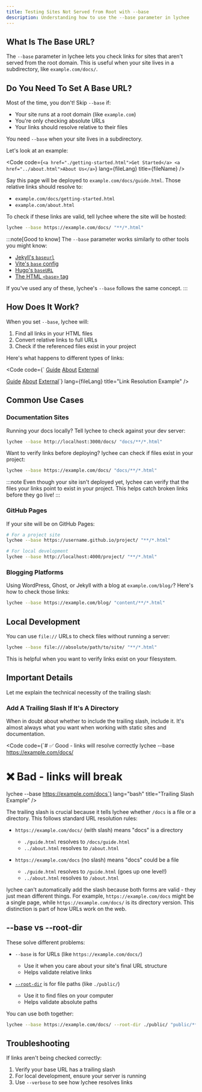 ```yaml
---
title: Testing Sites Not Served from Root with --base
description: Understanding how to use the --base parameter in lychee
---
```



## What Is The Base URL?

The `--base` parameter in lychee lets you check links for sites that aren't
served from the root domain. This is useful when your site lives in a
subdirectory, like `example.com/docs/`.

## Do You Need To Set A Base URL?

Most of the time, you don't! Skip `--base` if:

- Your site runs at a root domain (like `example.com`)
- You're only checking absolute URLs
- Your links should resolve relative to their files

You need `--base` when your site lives in a subdirectory.

Let's look at an example:

<Code
  code={`<a href="./getting-started.html">Get Started</a>
<a href="../about.html">About Us</a>`}
  lang={fileLang}
  title={fileName}
/>

Say this page will be deployed to `example.com/docs/guide.html`. Those relative links should resolve to:

- `example.com/docs/getting-started.html`
- `example.com/about.html`

To check if these links are valid, tell lychee where the site will be hosted:

```bash
lychee --base https://example.com/docs/ "**/*.html"
```

:::note[Good to know]
The `--base` parameter works similarly to other tools you might know:

- [Jekyll's `baseurl`](https://jekyllrb.com/docs/configuration/options/)
- [Vite's `base` config](https://vike.dev/base-url#base)
- [Hugo's `baseURL`](https://gohugo.io/methods/site/baseurl/)
- [The HTML `<base>` tag](https://www.w3schools.com/tags/tag_base.asp)

If you've used any of these, lychee's `--base` follows the same concept.
:::

## How Does It Work?

When you set `--base`, lychee will:

1. Find all links in your HTML files
2. Convert relative links to full URLs
3. Check if the referenced files exist in your project

Here's what happens to different types of links:

<Code
  code={`<!-- Original links -->
<a href="./guide.html">Guide</a>
<a href="../about.html">About</a>
<a href="https://other.com">External</a>

<!-- After --base https://example.com/docs/ -->

<a href="https://example.com/docs/guide.html">Guide</a>
<a href="https://example.com/about.html">About</a>
<a href="https://other.com">External</a>`} lang={fileLang}
title="Link Resolution Example" />

## Common Use Cases

### Documentation Sites

Running your docs locally? Tell lychee to check against your dev server:

```bash
lychee --base http://localhost:3000/docs/ "docs/**/*.html"
```

Want to verify links before deploying? lychee can check if files exist in your project:

```bash
lychee --base https://example.com/docs/ "docs/**/*.html"
```

:::note
Even though your site isn't deployed yet, lychee can verify that the files your links point to exist in your project. This helps catch broken links before they go live!
:::

### GitHub Pages

If your site will be on GitHub Pages:

```bash
# For a project site
lychee --base https://username.github.io/project/ "**/*.html"

# For local development
lychee --base http://localhost:4000/project/ "**/*.html"
```

### Blogging Platforms

Using WordPress, Ghost, or Jekyll with a blog at `example.com/blog/`? Here's how to check those links:

```bash
lychee --base https://example.com/blog/ "content/**/*.html"
```

## Local Development

You can use `file://` URLs to check files without running a server:

```bash
lychee --base file:///absolute/path/to/site/ "**/*.html"
```

This is helpful when you want to verify links exist on your filesystem.

## Important Details

Let me explain the technical necessity of the trailing slash:

### Add A Trailing Slash If It's A Directory

When in doubt about whether to include the trailing slash, include it. It's almost always what you want when working with static sites and documentation.

<Code
  code={`# ✅ Good - links will resolve correctly
lychee --base https://example.com/docs/
# ❌ Bad - links will break
lychee --base https://example.com/docs`}
  lang="bash"
  title="Trailing Slash Example"
/>

The trailing slash is crucial because it tells lychee whether `/docs` is a file or a directory. This follows standard URL resolution rules:

- `https://example.com/docs/` (with slash) means "docs" is a directory

  - `./guide.html` resolves to `/docs/guide.html`
  - `../about.html` resolves to `/about.html`

- `https://example.com/docs` (no slash) means "docs" could be a file
  - `./guide.html` resolves to `/guide.html` (goes up one level!)
  - `../about.html` resolves to `/about.html`

lychee can't automatically add the slash because both forms are valid - they just mean different things. For example, `https://example.com/docs` might be a single page, while `https://example.com/docs/` is its directory version. This distinction is part of how URLs work on the web.

## --base vs --root-dir

These solve different problems:

- `--base` is for URLs (like `https://example.com/docs/`)

  - Use it when you care about your site's final URL structure
  - Helps validate relative links

- [`--root-dir`](root-dir) is for file paths (like `./public/`)
  - Use it to find files on your computer
  - Helps validate absolute paths

You can use both together:

```bash
lychee --base https://example.com/docs/ --root-dir ./public/ "public/**/*.html"
```

## Troubleshooting

If links aren't being checked correctly:

1. Verify your base URL has a trailing slash
2. For local development, ensure your server is running
3. Use `--verbose` to see how lychee resolves links
